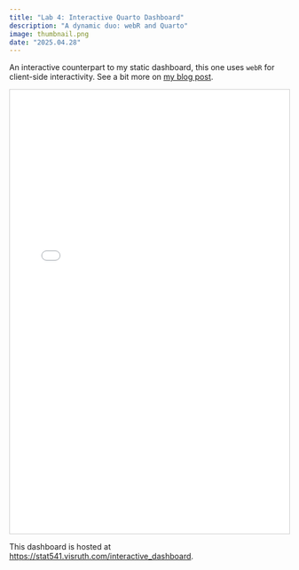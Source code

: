 ---
title: "Lab 4: Interactive Quarto Dashboard"
description: "A dynamic duo: webR and Quarto"
image: thumbnail.png
date: "2025.04.28"
---

An interactive counterpart to my static dashboard, this one uses `webR` for client-side interactivity. See a bit more on [my blog post](https://www.visruth.com/blog/20250503-01/).

<iframe src="../../../interactive_dashboard.html" width="100%" height="800px" style="border:1px solid #ccc;">
  <p>Your browser does not support iframes. You can view the content <a href="../../../interactive_dashboard.html">here</a>.</p>
</iframe>

This dashboard is hosted at <https://stat541.visruth.com/interactive_dashboard>.
